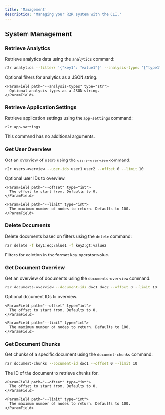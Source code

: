 ```yaml
---
title: 'Management'
description: 'Managing your R2R system with the CLI.'
---
```

## System Management

### Retrieve Analytics

Retrieve analytics data using the `analytics` command:

```bash
r2r analytics --filters '{"key1": "value1"}' --analysis-types '{"type1": true}'
```

<AccordionGroup>
  <Accordion title="Arguments">
    <ParamField path="--filters" type="str">
      Optional filters for analytics as a JSON string.
    </ParamField>

    <ParamField path="--analysis-types" type="str">
      Optional analysis types as a JSON string.
    </ParamField>
  </Accordion>
</AccordionGroup>

### Retrieve Application Settings

Retrieve application settings using the `app-settings` command:

```bash
r2r app-settings
```

This command has no additional arguments.

### Get User Overview

Get an overview of users using the `users-overview` command:

```bash
r2r users-overview --user-ids user1 user2 --offset 0 --limit 10
```

<AccordionGroup>
  <Accordion title="Arguments">
    <ParamField path="--user-ids" type="list[str]">
      Optional user IDs to overview.
    </ParamField>

    <ParamField path="--offset" type="int">
      The offset to start from. Defaults to 0.
    </ParamField>

    <ParamField path="--limit" type="int">
      The maximum number of nodes to return. Defaults to 100.
    </ParamField>
  </Accordion>
</AccordionGroup>

### Delete Documents

Delete documents based on filters using the `delete` command:

```bash
r2r delete -f key1:eq:value1 -f key2:gt:value2
```

<AccordionGroup>
  <Accordion title="Arguments">
    <ParamField path="--filter, -f" type="list[str]" required>
      Filters for deletion in the format key:operator:value.
    </ParamField>
  </Accordion>
</AccordionGroup>

### Get Document Overview

Get an overview of documents using the `documents-overview` command:

```bash
r2r documents-overview --document-ids doc1 doc2 --offset 0 --limit 10
```

<AccordionGroup>
  <Accordion title="Arguments">
    <ParamField path="--document-ids" type="list[str]">
      Optional document IDs to overview.
    </ParamField>

    <ParamField path="--offset" type="int">
      The offset to start from. Defaults to 0.
    </ParamField>

    <ParamField path="--limit" type="int">
      The maximum number of nodes to return. Defaults to 100.
    </ParamField>
  </Accordion>
</AccordionGroup>

### Get Document Chunks

Get chunks of a specific document using the `document-chunks` command:

```bash
r2r document-chunks --document-id doc1 --offset 0 --limit 10
```

<AccordionGroup>
  <Accordion title="Arguments">
    <ParamField path="--document-id" type="str" required>
      The ID of the document to retrieve chunks for.
    </ParamField>

    <ParamField path="--offset" type="int">
      The offset to start from. Defaults to 0.
    </ParamField>

    <ParamField path="--limit" type="int">
      The maximum number of nodes to return. Defaults to 100.
    </ParamField>
  </Accordion>
</AccordionGroup>

